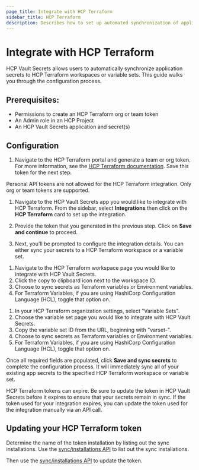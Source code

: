 ```yaml
---
page_title: Integrate with HCP Terraform
sidebar_title: HCP Terraform
description: Describes how to set up automated synchronization of application secrets to HCP Terraform.
---
```


# Integrate with HCP Terraform

HCP Vault Secrets allows users to automatically synchronize application secrets to HCP Terraform workspaces or variable sets.
This guide walks you through the configuration process.

## Prerequisites:

- Permissions to create an HCP Terraform org or team token
- An Admin role in an HCP Project
- An HCP Vault Secrets application and secret(s)

## Configuration

1. Navigate to the HCP Terraform portal and generate a team or org token. For more information, see the [HCP Terraform documentation](https://developer.hashicorp.com/terraform/cloud-docs/users-teams-organizations/api-tokens).
Save this token for the next step.
<Note>
    Personal API tokens are not allowed for the HCP Terraform integration. Only org or team tokens are supported.
</Note>

1. Navigate to the HCP Vault Secrets app you would like to integrate with HCP Terraform. From the sidebar, select **Integrations**
then click on the **HCP Terraform** card to set up the integration.

1. Provide the token that you generated in the previous step. Click on **Save and continue** to proceed.

1. Next, you'll be prompted to configure the integration details. You can either sync your secrets to a HCP Terraform workspace or a variable set.


<Tabs>
<Tab heading="Workspace Variables">

1. Navigate to the HCP Terraform workspace page you would like to integrate with HCP Vault Secrets.
1. Click the copy to clipboard icon next to the workspace ID.
1. Choose to sync secrets as Terraform variables or Environment variables.
1. For Terraform Variables, if you are using HashiCorp Configuration Language (HCL), toggle that option on.

</Tab>
<Tab heading="Variable Sets">

1. In your HCP Terraform organization settings, select "Variable Sets".
1. Choose the variable set page you would like to integrate with HCP Vault Secrets.
1. Copy the variable set ID from the URL, beginning with "varset-".
1. Choose to sync secrets as Terraform variables or Environment variables.
1. For Terraform Variables, if you are using HashiCorp Configuration Language (HCL), toggle that option on.

</Tab>
</Tabs>

Once all required fields are populated, click **Save and sync secrets** to complete the
configuration process. It will immediately sync all of your existing app secrets
to the specified HCP Terraform workspace or variable set.

<Note>
HCP Terraform tokens can expire. Be sure to update the token in HCP Vault Secrets before it expires to ensure that your secrets remain in sync.
If the token used for your integration expires, you can update the token used for the integration manually via an API call.
</Note>

## Updating your HCP Terraform token
Determine the name of the token installation by listing out the sync installations.
Use the [sync/installations API](/hcp/api-docs/vault-secrets#ListSyncInstallations) to list out the sync installations.


Then use the [sync/installations API](/hcp/api-docs/vault-secrets#UpdateSyncInstallation) to update the token.

